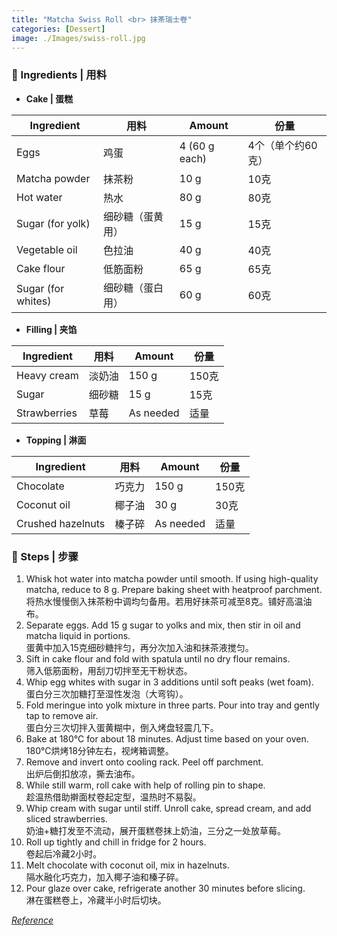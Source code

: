 ```yaml
---
title: "Matcha Swiss Roll <br> 抹茶瑞士卷"
categories: [Dessert]
image: ./Images/swiss-roll.jpg
---
```


### 🥣 Ingredients | 用料

 - **Cake | 蛋糕**

| Ingredient | 用料 | Amount | 份量 |
|------------|------|--------|------|
| Eggs | 鸡蛋 | 4 (60 g each) | 4个（单个约60克） |
| Matcha powder | 抹茶粉 | 10 g | 10克 |
| Hot water | 热水 | 80 g | 80克 |
| Sugar (for yolk) | 细砂糖（蛋黄用） | 15 g | 15克 |
| Vegetable oil | 色拉油 | 40 g | 40克 |
| Cake flour | 低筋面粉 | 65 g | 65克 |
| Sugar (for whites) | 细砂糖（蛋白用） | 60 g | 60克 |

 - **Filling | 夹馅**

| Ingredient | 用料 | Amount | 份量 |
|------------|------|--------|------|
| Heavy cream | 淡奶油 | 150 g | 150克 |
| Sugar | 细砂糖 | 15 g | 15克 |
| Strawberries | 草莓 | As needed | 适量 |

 - **Topping | 淋面**

| Ingredient | 用料 | Amount | 份量 |
|------------|------|--------|------|
| Chocolate | 巧克力 | 150 g | 150克 |
| Coconut oil | 椰子油 | 30 g | 30克 |
| Crushed hazelnuts | 榛子碎 | As needed | 适量 |

### 🍴 Steps | 步骤
1. Whisk hot water into matcha powder until smooth. If using high-quality matcha, reduce to 8 g. Prepare baking sheet with heatproof parchment.  
 将热水慢慢倒入抹茶粉中调均匀备用。若用好抹茶可减至8克。铺好高温油布。
2. Separate eggs. Add 15 g sugar to yolks and mix, then stir in oil and matcha liquid in portions.  
 蛋黄中加入15克细砂糖拌匀，再分次加入油和抹茶液搅匀。
3. Sift in cake flour and fold with spatula until no dry flour remains.  
 筛入低筋面粉，用刮刀切拌至无干粉状态。
4. Whip egg whites with sugar in 3 additions until soft peaks (wet foam).  
 蛋白分三次加糖打至湿性发泡（大弯钩）。
5. Fold meringue into yolk mixture in three parts. Pour into tray and gently tap to remove air.  
 蛋白分三次切拌入蛋黄糊中，倒入烤盘轻震几下。
6. Bake at 180°C for about 18 minutes. Adjust time based on your oven.  
 180°C烘烤18分钟左右，视烤箱调整。
7. Remove and invert onto cooling rack. Peel off parchment.  
 出炉后倒扣放凉，撕去油布。
8. While still warm, roll cake with help of rolling pin to shape.  
 趁温热借助擀面杖卷起定型，温热时不易裂。
9. Whip cream with sugar until stiff. Unroll cake, spread cream, and add sliced strawberries.  
 奶油+糖打发至不流动，展开蛋糕卷抹上奶油，三分之一处放草莓。
10. Roll up tightly and chill in fridge for 2 hours.  
 卷起后冷藏2小时。
11. Melt chocolate with coconut oil, mix in hazelnuts.  
 隔水融化巧克力，加入椰子油和榛子碎。
12. Pour glaze over cake, refrigerate another 30 minutes before slicing.  
 淋在蛋糕卷上，冷藏半小时后切块。
 
 
  [*Reference*](https://m.xiachufang.com/recipe/101774593/)